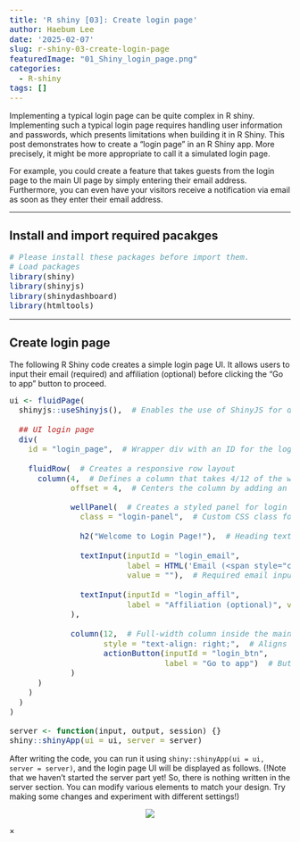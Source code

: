 ```yaml
---
title: 'R shiny [03]: Create login page'
author: Haebum Lee
date: '2025-02-07'
slug: r-shiny-03-create-login-page
featuredImage: "01_Shiny_login_page.png"
categories:
  - R-shiny
tags: []
---
```


<style>
pre code {
    font-size: 14px;
}
</style>

Implementing a typical login page can be quite complex in R shiny.
Implementing such a typical login page requires handling user information and passwords, 
which presents limitations when building it in R Shiny.
This post demonstrates how to create a "login page" in an R Shiny app.
More precisely, it might be more appropriate to call it a simulated login page.

For example, you could create a feature that takes guests 
from the login page to the main UI page by simply entering their email address.
Furthermore, you can even have your visitors receive a notification 
via email as soon as they enter their email address.

<hr>
## Install and import required pacakges

```r
# Please install these packages before import them.
# Load packages
library(shiny)
library(shinyjs)
library(shinydashboard)
library(htmltools)
```

<hr>
## Create login page

The following R Shiny code creates a simple login page UI. 
It allows users to input their email (required) and affiliation (optional) before clicking the "Go to app" button to proceed.


```r
ui <- fluidPage(
  shinyjs::useShinyjs(),  # Enables the use of ShinyJS for dynamic UI control
  
  ## UI login page
  div(
    id = "login_page",  # Wrapper div with an ID for the login page
    
    fluidRow(  # Creates a responsive row layout
      column(4,  # Defines a column that takes 4/12 of the width
             offset = 4,  # Centers the column by adding an offset of 4

             wellPanel(  # Creates a styled panel for login inputs
               class = "login-panel",  # Custom CSS class for styling
               
               h2("Welcome to Login Page!"),  # Heading text
               
               textInput(inputId = "login_email", 
                         label = HTML('Email (<span style="color: red;">required</span>)'), 
                         value = ""),  # Required email input field with HTML formatting
               
               textInput(inputId = "login_affil", 
                         label = "Affiliation (optional)", value = "")  # Optional affiliation input field
             ),
             
             column(12,  # Full-width column inside the main column for button alignment
                    style = "text-align: right;",  # Aligns the button to the right
                    actionButton(inputId = "login_btn", 
                                 label = "Go to app")  # Button to proceed to the main app
             )
      )
    )
  )
)

server <- function(input, output, session) {}
shiny::shinyApp(ui = ui, server = server)
```

After writing the code, you can run it using `shiny::shinyApp(ui = ui, server = server)`, 
and the login page UI will be displayed as follows.
(!Note that we haven't started the server part yet! So, there is nothing written in the server section. 
You can modify various elements to match your design. Try making some changes and experiment with different settings!)

<div style="text-align: center;">
  <img src="01_Shiny_login_page.png" class="centered-img" onclick="openModal(this.src)">
</div>

<div id="imgModal" class="modal" onclick="closeModal(event)">
  <span class="close" onclick="closeModal(event)">&times;</span>
  <img class="modal-content" id="modalImg" onclick="toggleZoom(event)">
</div>